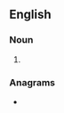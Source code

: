==English==

===Noun===
{{head|en|noun form}}

# {{plural of|handhold|lang=en}}

===Anagrams===
* {{anagrams|en|a=addhhlnos|hold hands}}
